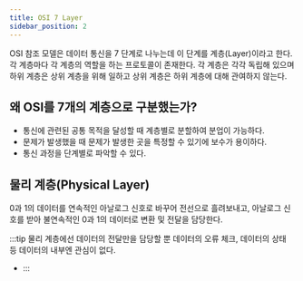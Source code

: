 ```yaml
---
title: OSI 7 Layer
sidebar_position: 2
---
```


OSI 참조 모델은 데이터 통신을 7 단계로 나누는데 이 단계를 계층(Layer)이라고 한다.
각 계층마다 각 계층의 역할을 하는 프로토콜이 존재한다. 각 계층은 각각 독립해 있으며 하위 계층은 상위 계층을 위해
일하고 상위 계층은 하위 계층에 대해 관여하지 않는다.

## 왜 OSI를 7개의 계층으로 구분했는가?

- 통신에 관련된 공통 목적을 달성할 때 계층별로 분할하여 분업이 가능하다.
- 문제가 발생했을 때 문제가 발생한 곳을 특정할 수 있기에 보수가 용이하다.
- 통신 과정을 단계별로 파악할 수 있다.

## 물리 계층(Physical Layer)

0과 1의 데이터를 연속적인 아날로그 신호로 바꾸어 전선으로 흘려보내고,
아날로그 신호를 받아 불연속적인 0과 1의 데이터로 변환 및 전달을 담당한다.

:::tip
물리 계층에선 데이터의 전달만을 담당할 뿐 데이터의 오류 체크, 데이터의 상태 등 데이터의 내부엔 관심이 없다.

- :::
